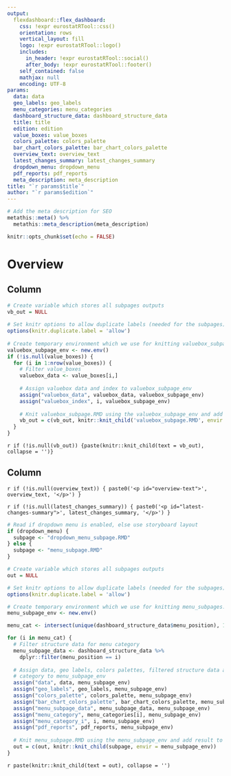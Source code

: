 ```yaml
---
output: 
  flexdashboard::flex_dashboard:
    css: !expr eurostatRTool::css()
    orientation: rows
    vertical_layout: fill
    logo: !expr eurostatRTool::logo()
    includes:
      in_header: !expr eurostatRTool::social()
      after_body: !expr eurostatRTool::footer()
    self_contained: false
    mathjax: null
    encoding: UTF-8
params:
  data: data
  geo_labels: geo_labels
  menu_categories: menu_categories
  dashboard_structure_data: dashboard_structure_data
  title: title
  edition: edition
  value_boxes: value_boxes
  colors_palette: colors_palette
  bar_chart_colors_palette: bar_chart_colors_palette
  overview_text: overview_text
  latest_changes_summary: latest_changes_summary
  dropdown_menu: dropdown_menu
  pdf_reports: pdf_reports
  meta_description: meta_description
title: "`r params$title`"
author: "`r params$edition`"
---
```


<script>
$('.navbar-logo').wrap('<a href=`r logo_link()` target="_blank">');
</script>

<script defer src="https://europa.eu/webtools/load.js" type="text/javascript"></script>

<script type="application/json">
{
   "utility" : "analytics",
    "siteID" : 59,
    "sitePath" : ["ec.europa.eu\/eurostat"],
    "is404" : false
}
</script>

```r
# Add the meta description for SEO
metathis::meta() %>% 
  metathis::meta_description(meta_description)
```

```r
knitr::opts_chunk$set(echo = FALSE)
```

Overview {#overview}
===

Column {.overview-col}
---------------------------------------------------------------------

```r
# Create variable which stores all subpages outputs
vb_out = NULL
  
# Set knitr options to allow duplicate labels (needed for the subpages)
options(knitr.duplicate.label = 'allow')
  
# Create temporary environment which we use for knitting valuebox_subpages.RMD 
valuebox_subpage_env <- new.env()
if (!is.null(value_boxes)) {  
  for (i in 1:nrow(value_boxes)) {
    # Filter value_boxes
    valuebox_data <- value_boxes[i,]
    
    # Assign valuebox data and index to valuebox_subpage_env
    assign("valuebox_data", valuebox_data, valuebox_subpage_env)
    assign("valuebox_index", i, valuebox_subpage_env)
    
    # Knit valuebox_subpage.RMD using the valuebox_subpage_env and add result to out vector
    vb_out = c(vb_out, knitr::knit_child('valuebox_subpage.RMD', envir = valuebox_subpage_env))
  }
}
```

`r if (!is.null(vb_out)) {paste(knitr::knit_child(text = vb_out), collapse = '')}`

Column {.overview-col}
---------------------------------------------------------------------

`r if (!is.null(overview_text)) { paste0('<p id="overview-text">', overview_text, '</p>') }`

`r if (!is.null(latest_changes_summary)) { paste0('<p id="latest-changes-summary">', latest_changes_summary, '</p>') }`

```r
# Read if dropdown menu is enabled, else use storyboard layout
if (dropdown_menu) {
  subpage <- "dropdown_menu_subpage.RMD"
} else {
  subpage <- "menu_subpage.RMD"
}

# Create variable which stores all subpages outputs
out = NULL

# Set knitr options to allow duplicate labels (needed for the subpages)
options(knitr.duplicate.label = 'allow')

# Create temporary environment which we use for knitting menu_subpages.RMD 
menu_subpage_env <- new.env()

menu_cat <- intersect(unique(dashboard_structure_data$menu_position), 1:length(menu_categories))

for (i in menu_cat) {
  # Filter structure data for menu category
  menu_subpage_data <- dashboard_structure_data %>% 
    dplyr::filter(menu_position == i)
  
  # Assign data, geo labels, colors palettes, filtered structure data and menu
  # category to menu_subpage_env
  assign("data", data, menu_subpage_env)
  assign("geo_labels", geo_labels, menu_subpage_env)
  assign("colors_palette", colors_palette, menu_subpage_env)
  assign("bar_chart_colors_palette", bar_chart_colors_palette, menu_subpage_env)
  assign("menu_subpage_data", menu_subpage_data, menu_subpage_env)
  assign("menu_category", menu_categories[i], menu_subpage_env)
  assign("menu_category_i", i, menu_subpage_env)
  assign("pdf_reports", pdf_reports, menu_subpage_env)
  
  # Knit menu_subpage.RMD using the menu_subpage_env and add result to out vector
  out = c(out, knitr::knit_child(subpage, envir = menu_subpage_env))
}
```

`r paste(knitr::knit_child(text = out), collapse = '')`
